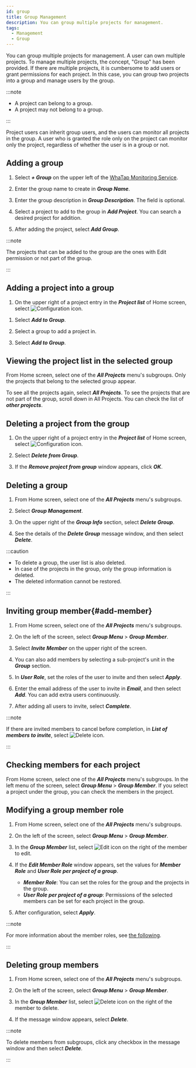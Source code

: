 ```yaml
---
id: group
title: Group Management
description: You can group multiple projects for management.
tags:
  - Management
  - Group
---
```


You can group multiple projects for management. A user can own multiple projects. To manage multiple projects, the concept, "Group" has been provided. If there are multiple projects, it is cumbersome to add users or grant permissions for each project. In this case, you can group two projects into a group and manage users by the group.

:::note

-   A project can belong to a group.
-   A project may not belong to a group.

:::

Project users can inherit group users, and the users can monitor all projects in the group. A user who is granted the role only on the project can monitor only the project, regardless of whether the user is in a group or not.

## Adding a group

1.  Select **_+ Group_** on the upper left of the [WhaTap Monitoring Service](https://service.whatap.io).

2.  Enter the group name to create in **_Group Name_**.

3.  Enter the group description in **_Group Description_**. The field is optional.

4.  Select a project to add to the group in **_Add Project_**. You can search a desired project for addition.

5.  After adding the project, select **_Add Group_**.

:::note

The projects that can be added to the group are the ones with Edit permission or not part of the group.

:::

## Adding a project into a group

1.  On the upper right of a project entry in the **_Project list_** of Home screen, select ![Configuration icon](/img/ico-setting.svg). 

  <ImgLang img='project-add-group.png' desc='Project configuration' />

1.  Select **_Add to Group_**.

2.  Select a group to add a project in.

3.  Select **_Add to Group_**.

## Viewing the project list in the selected group

From Home screen, select one of the **_All Projects_** menu's subgroups. Only the projects that belong to the selected group appear.

<ImgLang img='project-select-group.png' desc='Project Group Selection' />

To see all the projects again, select **_All Projects_**. To see the projects that are not part of the group, scroll down in All Projects. You can check the list of **_other projects_**.

## Deleting a project from the group

1.  On the upper right of a project entry in the **_Project list_** of Home screen, select ![Configuration icon](/img/ico-setting.svg). 

    <ImgLang img='remove-project-from-group.png' desc='Deletion from group' />

2.  Select **_Delete from Group_**.

3.  If the **_Remove project from group_** window appears, click **_OK_**.

## Deleting a group

1.  From Home screen, select one of the **_All Projects_** menu's subgroups.

2.  Select **_Group Management_**.

3.  On the upper right of the **_Group Info_** section, select **_Delete Group_**.

4.  See the details of the **_Delete Group_** message window, and then select **_Delete_**.

:::caution

-   To delete a group, the user list is also deleted. 
-   In case of the projects in the group, only the group information is deleted. 
-   The deleted information cannot be restored.

:::

## Inviting group member{#add-member}

1.  From Home screen, select one of the **_All Projects_** menu's subgroups.

2.  On the left of the screen, select **_Group Menu_** > **_Group Member_**.

3.  Select **_Invite Member_** on the upper right of the screen.

4.  You can also add members by selecting a sub-project's unit in the **_Group_** section.

5.  In **_User Role_**, set the roles of the user to invite and then select **_Apply_**.

6.  Enter the email address of the user to invite in **_Email_**, and then select **_Add_**. You can add extra users continuously.

7.  After adding all users to invite, select **_Complete_**.

:::note

If there are invited members to cancel before completion, in **_List of members to invite_**, select ![Delete icon](/img/ico-trash-red.svg).

:::

## Checking members for each project

<ImgLang img='group-memer-by-project.png' desc='Checking Project Member' />

From Home screen, select one of the **_All Projects_** menu's subgroups. In the left menu of the screen, select **_Group Menu_** > **_Group Member_**. If you select a project under the group, you can check the members in the project.

## Modifying a group member role

1.  From Home screen, select one of the **_All Projects_** menu's subgroups.

2.  On the left of the screen, select **_Group Menu_** > **_Group Member_**.

3.  In the **_Group Member_** list, select ![Edit icon](/img/ico-edit.svg) on the right of the member to edit. 

4.  If the **_Edit Member Role_** window appears, set the values for **_Member Role_** and **_User Role per project of a group_**.

    -   **_Member Role_**: You can set the roles for the group and the projects in the group.
    -   **_User Role per project of a group_**: Permissions of the selected members can be set for each project in the group.

5.  After configuration, select **_Apply_**.

:::note

For more information about the member roles, see [the following](../project/project-structure#project-auth).

:::

## Deleting group members

1.  From Home screen, select one of the **_All Projects_** menu's subgroups.

2.  On the left of the screen, select **_Group Menu_** > **_Group Member_**.

3.  In the **_Group Member_** list, select ![Delete icon](/img/ico-trash-red.svg) on the right of the member to delete.

4.  If the message window appears, select **_Delete_**.

:::note

To delete members from subgroups, click any checkbox in the message window and then select **_Delete_**.

:::
